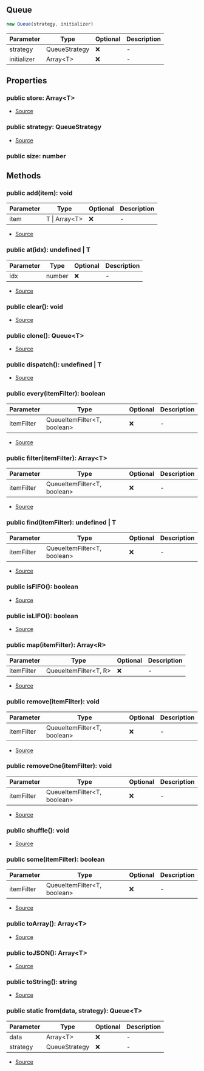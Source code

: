 ## Queue

```typescript
new Queue(strategy, initializer)
```
| Parameter | Type | Optional | Description |
| ----------- | ----------- | ----------- | ----------- |
| strategy | QueueStrategy | ❌ | - |
| initializer | Array\<T> | ❌ | - |

## Properties
### public  store: Array\<T>
- [Source](https://github.com/Androz2091/discord-player/blob/e6e6eb7/packages/utils/src/Queue.ts#L6)
### public  strategy: QueueStrategy
- [Source](https://github.com/Androz2091/discord-player/blob/e6e6eb7/packages/utils/src/Queue.ts#L7)
### public  size: number

## Methods
### public  add(item): void
| Parameter | Type | Optional | Description |
| ----------- | ----------- | ----------- | ----------- |
| item | T \| Array\<T> | ❌ | - |


- [Source](https://github.com/Androz2091/discord-player/blob/e6e6eb7/packages/utils/src/Queue.ts#L30)
### public  at(idx): undefined \| T
| Parameter | Type | Optional | Description |
| ----------- | ----------- | ----------- | ----------- |
| idx | number | ❌ | - |


- [Source](https://github.com/Androz2091/discord-player/blob/e6e6eb7/packages/utils/src/Queue.ts#L88)
### public  clear(): void
- [Source](https://github.com/Androz2091/discord-player/blob/e6e6eb7/packages/utils/src/Queue.ts#L46)
### public  clone(): Queue\<T>
- [Source](https://github.com/Androz2091/discord-player/blob/e6e6eb7/packages/utils/src/Queue.ts#L97)
### public  dispatch(): undefined \| T
- [Source](https://github.com/Androz2091/discord-player/blob/e6e6eb7/packages/utils/src/Queue.ts#L93)
### public  every(itemFilter): boolean
| Parameter | Type | Optional | Description |
| ----------- | ----------- | ----------- | ----------- |
| itemFilter | QueueItemFilter\<T, boolean> | ❌ | - |


- [Source](https://github.com/Androz2091/discord-player/blob/e6e6eb7/packages/utils/src/Queue.ts#L79)
### public  filter(itemFilter): Array\<T>
| Parameter | Type | Optional | Description |
| ----------- | ----------- | ----------- | ----------- |
| itemFilter | QueueItemFilter\<T, boolean> | ❌ | - |


- [Source](https://github.com/Androz2091/discord-player/blob/e6e6eb7/packages/utils/src/Queue.ts#L71)
### public  find(itemFilter): undefined \| T
| Parameter | Type | Optional | Description |
| ----------- | ----------- | ----------- | ----------- |
| itemFilter | QueueItemFilter\<T, boolean> | ❌ | - |


- [Source](https://github.com/Androz2091/discord-player/blob/e6e6eb7/packages/utils/src/Queue.ts#L67)
### public  isFIFO(): boolean
- [Source](https://github.com/Androz2091/discord-player/blob/e6e6eb7/packages/utils/src/Queue.ts#L22)
### public  isLIFO(): boolean
- [Source](https://github.com/Androz2091/discord-player/blob/e6e6eb7/packages/utils/src/Queue.ts#L26)
### public  map(itemFilter): Array\<R>
| Parameter | Type | Optional | Description |
| ----------- | ----------- | ----------- | ----------- |
| itemFilter | QueueItemFilter\<T, R> | ❌ | - |


- [Source](https://github.com/Androz2091/discord-player/blob/e6e6eb7/packages/utils/src/Queue.ts#L83)
### public  remove(itemFilter): void
| Parameter | Type | Optional | Description |
| ----------- | ----------- | ----------- | ----------- |
| itemFilter | QueueItemFilter\<T, boolean> | ❌ | - |


- [Source](https://github.com/Androz2091/discord-player/blob/e6e6eb7/packages/utils/src/Queue.ts#L57)
### public  removeOne(itemFilter): void
| Parameter | Type | Optional | Description |
| ----------- | ----------- | ----------- | ----------- |
| itemFilter | QueueItemFilter\<T, boolean> | ❌ | - |


- [Source](https://github.com/Androz2091/discord-player/blob/e6e6eb7/packages/utils/src/Queue.ts#L62)
### public  shuffle(): void
- [Source](https://github.com/Androz2091/discord-player/blob/e6e6eb7/packages/utils/src/Queue.ts#L50)
### public  some(itemFilter): boolean
| Parameter | Type | Optional | Description |
| ----------- | ----------- | ----------- | ----------- |
| itemFilter | QueueItemFilter\<T, boolean> | ❌ | - |


- [Source](https://github.com/Androz2091/discord-player/blob/e6e6eb7/packages/utils/src/Queue.ts#L75)
### public  toArray(): Array\<T>
- [Source](https://github.com/Androz2091/discord-player/blob/e6e6eb7/packages/utils/src/Queue.ts#L109)
### public  toJSON(): Array\<T>
- [Source](https://github.com/Androz2091/discord-player/blob/e6e6eb7/packages/utils/src/Queue.ts#L113)
### public  toString(): string
- [Source](https://github.com/Androz2091/discord-player/blob/e6e6eb7/packages/utils/src/Queue.ts#L105)
### public static from(data, strategy): Queue\<T>
| Parameter | Type | Optional | Description |
| ----------- | ----------- | ----------- | ----------- |
| data | Array\<T> | ❌ | - |
| strategy | QueueStrategy | ❌ | - |


- [Source](https://github.com/Androz2091/discord-player/blob/e6e6eb7/packages/utils/src/Queue.ts#L18)